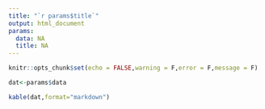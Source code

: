 ```yaml
---
title: "`r params$title`"
output: html_document
params:
  data: NA
  title: NA
---
```


```r
knitr::opts_chunk$set(echo = FALSE,warning = F,error = F,message = F)
```


```r

dat<-params$data

kable(dat,format="markdown")


```

